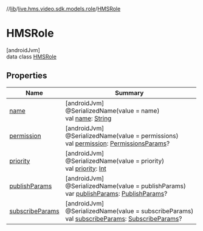 //[lib](../../../index)/[live.hms.video.sdk.models.role](../index)/[HMSRole](index)

# HMSRole

[androidJvm]\
data class [HMSRole](index)

## Properties

| Name                                | Summary                                                                                                                                                       |
| ----------------------------------- | ------------------------------------------------------------------------------------------------------------------------------------------------------------- |
| [name](name)                        | [androidJvm]<br />@SerializedName(value = name)<br />val [name](name): [String](https://kotlinlang.org/api/latest/jvm/stdlib/kotlin/-string/index.html)       |
| [permission](permission)            | [androidJvm]<br />@SerializedName(value = permissions)<br />val [permission](permission): [PermissionsParams](../-permissions-params/index)?                  |
| [priority](priority)                | [androidJvm]<br />@SerializedName(value = priority)<br />val [priority](priority): [Int](https://kotlinlang.org/api/latest/jvm/stdlib/kotlin/-int/index.html) |
| [publishParams](publish-params)     | [androidJvm]<br />@SerializedName(value = publishParams)<br />var [publishParams](publish-params): [PublishParams](../-publish-params/index)?                 |
| [subscribeParams](subscribe-params) | [androidJvm]<br />@SerializedName(value = subscribeParams)<br />val [subscribeParams](subscribe-params): [SubscribeParams](../-subscribe-params/index)?       |
